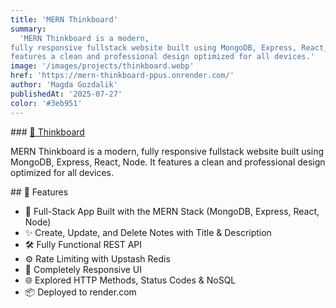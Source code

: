 ```yaml
---
title: 'MERN Thinkboard'
summary:
  'MERN Thinkboard is a modern,
fully responsive fullstack website built using MongoDB, Express, React, Node. It
features a clean and professional design optimized for all devices.'
image: '/images/projects/thinkboard.webp'
href: 'https://mern-thinkboard-ppus.onrender.com/'
author: 'Magda Gozdalik'
publishedAt: '2025-07-27'
color: '#3eb951'
---
```


<Section className="card-shadow secondary-bg">
### <a href='https://mern-thinkboard-ppus.onrender.com/' className='mt-10 text-2xl text-foreground hover:text-accent-foreground sm:text-3xl lg:text-4xl' target='_blank'> 🔗  Thinkboard</a>

MERN Thinkboard is a modern, fully responsive fullstack website built using
MongoDB, Express, React, Node. It features a clean and professional design
optimized for all devices.

</Section>

<Section className='card-shadow no-markers'>
## 🚀 Features

- 🧱 Full-Stack App Built with the MERN Stack (MongoDB, Express, React, Node)
- ✨ Create, Update, and Delete Notes with Title & Description
- 🛠️ Fully Functional REST API
- ⚙️ Rate Limiting with Upstash Redis
- 🚀 Completely Responsive UI
- 🌐 Explored HTTP Methods, Status Codes & NoSQL
- 📦 Deployed to render.com

</Section>
